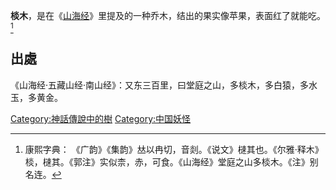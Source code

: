 '''棪木'''，是在《[[山海经|山海经]]》里提及的一种乔木，结出的果实像苹果，表面红了就能吃。<ref> 康熙字典：
《广韵》《集韵》𠀤以冉切，音剡。《说文》㯈其也。《尔雅·释木》棪，㯈其。《郭注》实似柰，赤，可食。《山海经》堂庭之山多棪木。《注》别名连。
</ref>
==出處==
《山海经·五藏山经·南山经》：又东三百里，曰堂庭之山，多棪木，多白猿，多水玉，多黄金。

[[Category:神話傳說中的樹|Category:神話傳說中的樹]]
[[Category:中国妖怪|Category:中国妖怪]]